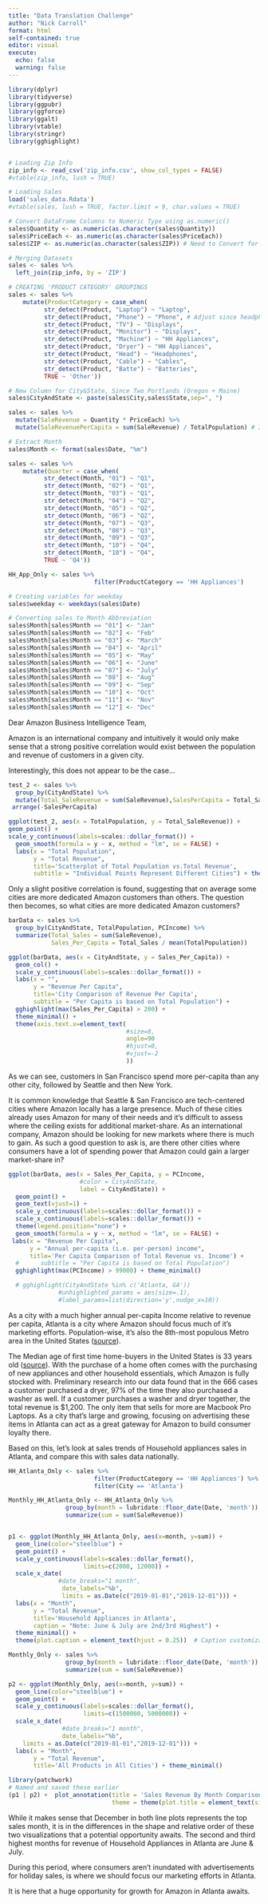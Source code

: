 ```yaml
---
title: "Data Translation Challenge"
author: "Nick Carroll"
format: html
self-contained: true
editor: visual
execute:
  echo: false
  warning: false
---
```


```r
library(dplyr)
library(tidyverse)
library(ggpubr)
library(ggforce)
library(ggalt)
library(vtable)
library(stringr)
library(gghighlight)


# Loading Zip Info
zip_info <- read_csv('zip_info.csv', show_col_types = FALSE)
#vtable(zip_info, lush = TRUE)

# Loading Sales
load('sales_data.Rdata')
#vtable(sales, lush = TRUE, factor.limit = 9, char.values = TRUE)

# Convert DataFrame Columns to Numeric Type using as.numeric()
sales$Quantity <- as.numeric(as.character(sales$Quantity))
sales$PriceEach <- as.numeric(as.character(sales$PriceEach))
sales$ZIP <- as.numeric(as.character(sales$ZIP)) # Need to Convert for Merge... could probably do this one the other way around though aka zip to char

# Merging Datasets
sales <- sales %>%
  left_join(zip_info, by = 'ZIP')

# CREATING 'PRODUCT CATEGORY' GROUPINGS
sales <- sales %>% 
    mutate(ProductCategory = case_when(
          str_detect(Product, "Laptop") ~ "Laptop",
          str_detect(Product, "Phone") ~ "Phone", # Adjust since headphones
          str_detect(Product, "TV") ~ "Displays", 
          str_detect(Product, "Monitor") ~ "Displays", 
          str_detect(Product, "Machine") ~ "HH Appliances",
          str_detect(Product, "Dryer") ~ "HH Appliances",
          str_detect(Product, "Head") ~ "Headphones",
          str_detect(Product, "Cable") ~ "Cables",
          str_detect(Product, "Batte") ~ "Batteries",
          TRUE ~ 'Other'))

# New Column for City&State, Since Two Portlands (Oregon + Maine)
sales$CityAndState <- paste(sales$City,sales$State,sep=", ")

sales <- sales %>%
  mutate(SaleRevenue = Quantity * PriceEach) %>%
  mutate(SaleRevenuePerCapita = sum(SaleRevenue) / TotalPopulation) # Is this working?

# Extract Month
sales$Month <- format(sales$Date, "%m")

sales <- sales %>% 
    mutate(Quarter = case_when(
          str_detect(Month, "01") ~ "Q1",
          str_detect(Month, "02") ~ "Q1",
          str_detect(Month, "03") ~ "Q1",
          str_detect(Month, "04") ~ "Q2",
          str_detect(Month, "05") ~ "Q2",
          str_detect(Month, "06") ~ "Q2",
          str_detect(Month, "07") ~ "Q3",
          str_detect(Month, "08") ~ "Q3",
          str_detect(Month, "09") ~ "Q3",
          str_detect(Month, "10") ~ "Q4",
          str_detect(Month, "10") ~ "Q4",
          TRUE ~ 'Q4'))

HH_App_Only <- sales %>%
                        filter(ProductCategory == 'HH Appliances')

# Creating variables for weekday
sales$weekday <- weekdays(sales$Date)

# Converting sales to Month Abbreviation
sales$Month[sales$Month == "01"] <- "Jan"
sales$Month[sales$Month == "02"] <- "Feb"
sales$Month[sales$Month == "03"] <- "March"
sales$Month[sales$Month == "04"] <- "April"
sales$Month[sales$Month == "05"] <- "May"
sales$Month[sales$Month == "06"] <- "June"
sales$Month[sales$Month == "07"] <- "July"
sales$Month[sales$Month == "08"] <- "Aug"
sales$Month[sales$Month == "09"] <- "Sep"
sales$Month[sales$Month == "10"] <- "Oct"
sales$Month[sales$Month == "11"] <- "Nov"
sales$Month[sales$Month == "12"] <- "Dec"
```

Dear Amazon Business Intelligence Team,

Amazon is an international company and intuitively it would only make sense that a strong positive correlation would exist between the population and revenue of customers in a given city.

Interestingly, this does not appear to be the case...

```r
test_2 <- sales %>%
  group_by(CityAndState) %>%
  mutate(Total_SaleRevenue = sum(SaleRevenue),SalesPerCapita = Total_SaleRevenue / TotalPopulation) %>%
 arrange(-SalesPerCapita)

ggplot(test_2, aes(x = TotalPopulation, y = Total_SaleRevenue)) +
geom_point() +
scale_y_continuous(labels=scales::dollar_format()) +
  geom_smooth(formula = y ~ x, method = "lm", se = FALSE) +
  labs(x = "Total Population",
       y = "Total Revenue",
       title='Scatterplot of Total Population vs.Total Revenue',
       subtitle = "Individual Points Represent Different Cities") + theme_minimal()
```

Only a slight positive correlation is found, suggesting that on average some cities are more dedicated Amazon customers than others. The question then becomes, so what cities are more dedicated Amazon customers?

```r
barData <- sales %>%
  group_by(CityAndState, TotalPopulation, PCIncome) %>%
  summarize(Total_Sales = sum(SaleRevenue),
            Sales_Per_Capita = Total_Sales / mean(TotalPopulation))

ggplot(barData, aes(x = CityAndState, y = Sales_Per_Capita)) +
  geom_col() +
  scale_y_continuous(labels=scales::dollar_format()) +
  labs(x = "",
       y = "Revenue Per Capita",
       title='City Comparison of Revenue Per Capita',
       subtitle = "Per Capita is based on Total Population") +
  gghighlight(max(Sales_Per_Capita) > 200) +
  theme_minimal() +
  theme(axis.text.x=element_text(
                                 #size=8,
                                 angle=90
                                 #hjust=0,
                                 #vjust=-2
                                 ))

```

As we can see, customers in San Francisco spend more per-capita than any other city, followed by Seattle and then New York.

It is common knowledge that Seattle & San Francisco are tech-centered cities where Amazon locally has a large presence. Much of these cities already uses Amazon for many of their needs and it's difficult to assess where the ceiling exists for additional market-share. As an international company, Amazon should be looking for new markets where there is much to gain. As such a good question to ask is, are there other cities where consumers have a lot of spending power that Amazon could gain a larger market-share in?

```r

ggplot(barData, aes(x = Sales_Per_Capita, y = PCIncome,
                    #color = CityAndState,
                    label = CityAndState)) +
  geom_point() +
  geom_text(vjust=1) +
  scale_y_continuous(labels=scales::dollar_format()) +
  scale_x_continuous(labels=scales::dollar_format()) +
  theme(legend.position="none") +
  geom_smooth(formula = y ~ x, method = "lm", se = FALSE) +
 labs(x = "Revenue Per Capita",
      y = "Annual per-capita (i.e. per-person) income",
      title='Per Capita Comparison of Total Revenue vs. Income') +
  #      subtitle = "Per Capita is based on Total Population")
  gghighlight(max(PCIncome) > 99000) + theme_minimal()

  # gghighlight(CityAndState %in% c('Atlanta, GA'))
              #unhighlighted_params = aes(size=.1), 
              #label_params=list(direction='y',nudge_x=10))
```

As a city with a much higher annual per-capita Income relative to revenue per capita, Atlanta is a city where Amazon should focus much of it's marketing efforts. Population-wise, it's also the 8th-most populous Metro area in the United States ([source](https://www.11alive.com/article/money/business/metro-atlantas-population-surges/85-f30e84e8-822f-427d-b51f-28e4921b6cce)).

The Median age of first time home-buyers in the United States is 33 years old ([source](https://www.thebalancemoney.com/what-is-the-average-age-of-a-first-time-homebuyer-5324070#:~:text=The%20average%20age%20of%20first,age%20had%20increased%20to%2033.)). With the purchase of a home often comes with the purchasing of new appliances and other household essentials, which Amazon is fully stocked with. Preliminary research into our data found that in the 666 cases a customer purchased a dryer, 97% of the time they also purchased a washer as well. If a customer purchases a washer and dryer together, the total revenue is \$1,200. The only item that sells for more are Macbook Pro Laptops. As a city that's large and growing, focusing on advertising these items in Atlanta can act as a great gateway for Amazon to build consumer loyalty there.

Based on this, let's look at sales trends of Household appliances sales in Atlanta, and compare this with sales data nationally.

```r
HH_Atlanta_Only <- sales %>%
                        filter(ProductCategory == 'HH Appliances') %>%
                        filter(City == 'Atlanta')

Monthly_HH_Atlanta_Only <- HH_Atlanta_Only %>%
                group_by(month = lubridate::floor_date(Date, 'month')) %>%
                summarize(sum = sum(SaleRevenue))


p1 <- ggplot(Monthly_HH_Atlanta_Only, aes(x=month, y=sum)) +
  geom_line(color="steelblue") + 
  geom_point() +
  scale_y_continuous(labels=scales::dollar_format(),
                     limits=c(2000, 12000)) +
  scale_x_date(
              #date_breaks="1 month",
               date_labels="%b",
               limits = as.Date(c("2019-01-01","2019-12-01"))) +
  labs(x = "Month",
       y = "Total Revenue",
       title='Household Appliances in Atlanta',
       caption = "Note: June & July are 2nd/3rd Highest") +
  theme_minimal() +
  theme(plot.caption = element_text(hjust = 0.25))  # Caption customization

Monthly_Only <- sales %>%
                group_by(month = lubridate::floor_date(Date, 'month')) %>%
                summarize(sum = sum(SaleRevenue))

p2 <- ggplot(Monthly_Only, aes(x=month, y=sum)) +
  geom_line(color="steelblue") + 
  geom_point() +
  scale_y_continuous(labels=scales::dollar_format(),
                     limits=c(1500000, 5000000)) +
  scale_x_date(
               #date_breaks="1 month",
               date_labels="%b",
    limits = as.Date(c("2019-01-01","2019-12-01"))) +
  labs(x = "Month",
       y = "Total Revenue",
       title='All Products in All Cities') + theme_minimal()

library(patchwork)
# Named and saved these earlier
(p1 | p2) +  plot_annotation(title = 'Sales Revenue By Month Comparison',
                             theme = theme(plot.title = element_text(size = 18)))
```

While it makes sense that December in both line plots represents the top sales month, it is in the differences in the shape and relative order of these two visualizations that a potential opportunity awaits. The second and third highest months for revenue of Household Appliances in Atlanta are June & July.

During this period, where consumers aren't inundated with advertisements for holiday sales, is where we should focus our marketing efforts in Atlanta.

It is here that a huge opportunity for growth for Amazon in Atlanta awaits.
